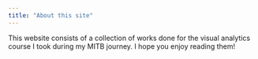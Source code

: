 ```yaml
---
title: "About this site"
---
```


This website consists of a collection of works done for the visual analytics course I took during my MITB journey. I hope you enjoy reading them!


